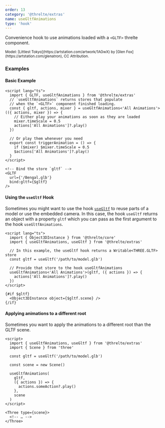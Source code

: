 ```yaml
---
order: 13
category: '@threlte/extras'
name: useGltfAnimations
type: 'hook'
---
```


Convenience hook to use animations loaded with a `<GLTF>` threlte component.

<Example path="extras/usegltfanimations" />

<small>
  Model: [Littlest Tokyo](https://artstation.com/artwork/1AGwX) by [Glen
  Fox](https://artstation.com/glenatron), CC Attribution.
</small>

### Examples

#### Basic Example

```svelte
<script lang="ts">
  import { GLTF, useGltfAnimations } from '@threlte/extras'
  // `useGltfAnimations` returns stores that populate
  // when the `<GLTF>` component finished loading.
  const { gltf, actions, mixer } = useGltfAnimations<'All Animations'>(({ actions, mixer }) => {
    // Either play your animations as soon as they are loaded
    mixer.timeScale = 0.5
    actions['All Animations']?.play()
  })

  // Or play them whenever you need
  export const triggerAnimation = () => {
    if ($mixer) $mixer.timeScale = 0.5
    $actions['All Animations']?.play()
  }
</script>

<!-- Bind the store `gltf` -->
<GLTF
  url={'/Bengal.glb'}
  bind:gltf={$gltf}
/>
```

#### Using the `useGltf` Hook

Sometimes you might want to use the hook [`useGltf`](/extras/use-gltf) to reuse parts of a model or use the embedded camera. In this case, the hook `useGltf` returns an object with a property `gltf` which you can pass as the first argument to the hook `useGltfAnimations`.

```svelte
<script lang="ts">
  import { Object3DInstance } from '@threlte/core'
  import { useGltfAnimations, useGltf } from '@threlte/extras'

  // In this example, the useGltf hook returns a Writable<THREE.GLTF> store
  const gltf = useGltf('/path/to/model.glb')

  // Provide that store to the hook useGltfAnimations
  useGltfAnimations<'All Animations'>(gltf, ({ actions }) => {
    actions['All Animations']?.play()
  })
</script>

{#if $gltf}
  <Object3DInstance object={$gltf.scene} />
{/if}
```

#### Applying animations to a different root

Sometimes you want to apply the animations to a different root than the GLTF scene.

```svelte
<script>
  import { useGltfAnimations, useGltf } from '@threlte/extras'
  import { Scene } from 'three'

  const gltf = useGltf('/path/to/model.glb')

  const scene = new Scene()

  useGltfAnimations(
    gltf,
    ({ actions }) => {
      actions.someAction?.play()
    },
    scene
  )
</script>

<Three type={scene}>
  <!-- … -->
</Three>
```
